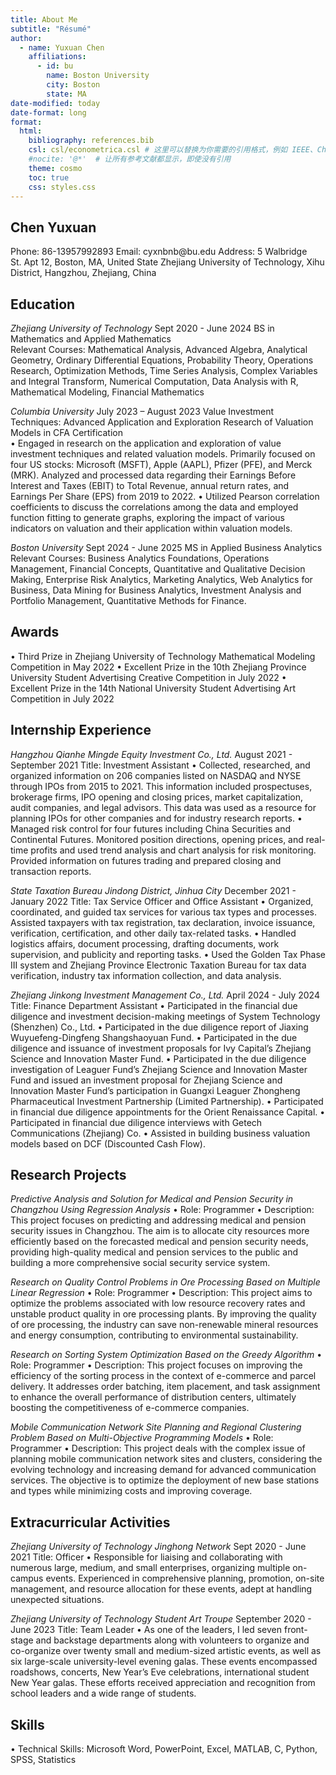 ```yaml
---
title: About Me
subtitle: "Résumé"
author:
  - name: Yuxuan Chen
    affiliations:
      - id: bu
        name: Boston University
        city: Boston
        state: MA
date-modified: today
date-format: long
format:
  html:
    bibliography: references.bib
    csl: csl/econometrica.csl # 这里可以替换为你需要的引用格式，例如 IEEE、Chicago、APA 等
    #nocite: '@*'  # 让所有参考文献都显示，即使没有引用
    theme: cosmo
    toc: true
    css: styles.css
---
```


## Chen Yuxuan
Phone: 86-13957992893  Email: cyxnbnb@bu.edu
Address:  5 Walbridge St. Apt 12, Boston, MA, United State
          Zhejiang University of Technology, Xihu District, Hangzhou, Zhejiang, China


## Education

*Zhejiang University of Technology*                            Sept 2020 - June 2024
BS in Mathematics and Applied Mathematics  
Relevant Courses: Mathematical Analysis, Advanced Algebra, Analytical Geometry, Ordinary Differential Equations, Probability Theory, Operations Research, Optimization Methods, Time Series Analysis, Complex Variables and Integral Transform, Numerical Computation, Data Analysis with R, Mathematical Modeling, Financial Mathematics


*Columbia University*                                         July 2023 – August 2023
Value Investment Techniques: Advanced Application and Exploration Research of Valuation Models in CFA Certification  
•	Engaged in research on the application and exploration of value investment techniques and related valuation models. Primarily focused on four US stocks: Microsoft (MSFT), Apple (AAPL), Pfizer (PFE), and Merck (MRK). Analyzed and processed data regarding their Earnings Before Interest and Taxes (EBIT) to Total Revenue, annual return rates, and Earnings Per Share (EPS) from 2019 to 2022.
•	Utilized Pearson correlation coefficients to discuss the correlations among the data and employed function fitting to generate graphs, exploring the impact of various indicators on valuation and their application within valuation models.


*Boston University*                                            Sept 2024 - June 2025
MS in Applied Business Analytics   
Relevant Courses: Business Analytics Foundations, Operations Management, Financial Concepts, Quantitative and Qualitative Decision Making, Enterprise Risk Analytics, Marketing Analytics, Web Analytics for Business, Data Mining for Business Analytics, Investment Analysis and Portfolio Management, Quantitative Methods for Finance.


## Awards
•	Third Prize in Zhejiang University of Technology Mathematical Modeling Competition in May 2022
•	Excellent Prize in the 10th Zhejiang Province University Student Advertising Creative Competition in July 2022
•	Excellent Prize in the 14th National University Student Advertising Art Competition in July 2022


## Internship Experience
*Hangzhou Qianhe Mingde Equity Investment Co., Ltd.*    August 2021 - September 2021
Title: Investment Assistant
•	Collected, researched, and organized information on 206 companies listed on NASDAQ and NYSE through IPOs from 2015 to 2021. This information included prospectuses, brokerage firms, IPO opening and closing prices, market capitalization, audit companies, and legal advisors. This data was used as a resource for planning IPOs for other companies and for industry research reports.
•	Managed risk control for four futures including China Securities and Continental Futures. Monitored position directions, opening prices, and real-time profits and used trend analysis and chart analysis for risk monitoring. Provided information on futures trading and prepared closing and transaction reports.


*State Taxation Bureau Jindong District, Jinhua City*       December 2021 - January 2022
Title: Tax Service Officer and Office Assistant
•	Organized, coordinated, and guided tax services for various tax types and processes. Assisted taxpayers with tax registration, tax declaration, invoice issuance, verification, certification, and other daily tax-related tasks.
•	Handled logistics affairs, document processing, drafting documents, work supervision, and publicity and reporting tasks.
•	Used the Golden Tax Phase III system and Zhejiang Province Electronic Taxation Bureau for tax data verification, industry tax information collection, and data analysis.


*Zhejiang Jinkong Investment Management Co., Ltd.*             April 2024 - July 2024
Title: Finance Department Assistant
•	Participated in the financial due diligence and investment decision-making meetings of System Technology (Shenzhen) Co., Ltd.
•	Participated in the due diligence report of Jiaxing Wuyuefeng-Dingfeng Shangshaoyuan Fund.
•	Participated in the due diligence and issuance of investment proposals for Ivy Capital's Zhejiang Science and Innovation Master Fund.
•	Participated in the due diligence investigation of Leaguer Fund's Zhejiang Science and Innovation Master Fund and issued an investment proposal for Zhejiang Science and Innovation Master Fund's participation in Guangxi Leaguer Zhongheng Pharmaceutical Investment Partnership (Limited Partnership).
•	Participated in financial due diligence appointments for the Orient Renaissance Capital.
•	Participated in financial due diligence interviews with Getech Communications (Zhejiang) Co.
•	Assisted in building business valuation models based on DCF (Discounted Cash Flow).


## Research Projects

*Predictive Analysis and Solution for Medical and Pension Security in Changzhou Using Regression Analysis*
•	Role: Programmer
•	Description: This project focuses on predicting and addressing medical and pension security issues in Changzhou. The aim is to allocate city resources more efficiently based on the forecasted medical and pension security needs, providing high-quality medical and pension services to the public and building a more comprehensive social security service system.


*Research on Quality Control Problems in Ore Processing Based on Multiple Linear Regression*
•	Role: Programmer
•	Description: This project aims to optimize the problems associated with low resource recovery rates and unstable product quality in ore processing plants. By improving the quality of ore processing, the industry can save non-renewable mineral resources and energy consumption, contributing to environmental sustainability.


*Research on Sorting System Optimization Based on the Greedy Algorithm*
•	Role: Programmer
•	Description: This project focuses on improving the efficiency of the sorting process in the context of e-commerce and parcel delivery. It addresses order batching, item placement, and task assignment to enhance the overall performance of distribution centers, ultimately boosting the competitiveness of e-commerce companies.


*Mobile Communication Network Site Planning and Regional Clustering Problem Based on Multi-Objective Programming Models*
•	Role: Programmer
•	Description: This project deals with the complex issue of planning mobile communication network sites and clusters, considering the evolving technology and increasing demand for advanced communication services. The objective is to optimize the deployment of new base stations and types while minimizing costs and improving coverage.


## Extracurricular Activities

*Zhejiang University of Technology Jinghong Network*               Sept 2020 - June 2021
Title: Officer
•	Responsible for liaising and collaborating with numerous large, medium, and small enterprises, organizing multiple on-campus events. Experienced in comprehensive planning, promotion, on-site management, and resource allocation for these events, adept at handling unexpected situations.


*Zhejiang University of Technology Student Art Troupe*        September 2020 - June 2023
Title: Team Leader
•	As one of the leaders, I led seven front-stage and backstage departments along with volunteers to organize and co-organize over twenty small and medium-sized artistic events, as well as six large-scale university-level evening galas. These events encompassed roadshows, concerts, New Year's Eve celebrations, international student New Year galas. These efforts received appreciation and recognition from school leaders and a wide range of students.


## Skills

•	Technical Skills: Microsoft Word, PowerPoint, Excel, MATLAB, C, Python, SPSS, Statistics

